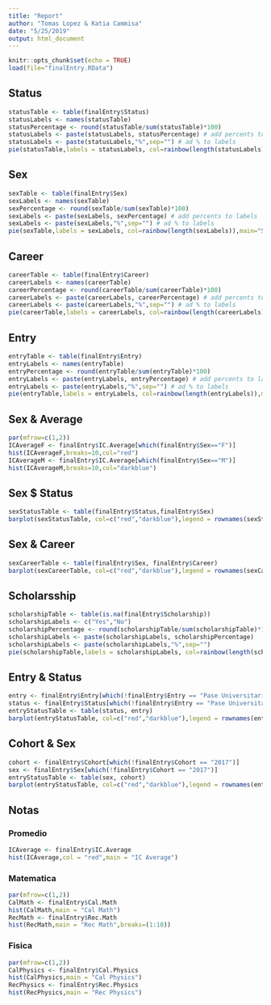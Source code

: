 ```yaml
---
title: "Report"
author: "Tomas Lopez & Katia Cammisa"
date: "5/25/2019"
output: html_document
---
```


```r
knitr::opts_chunk$set(echo = TRUE)
load(file="finalEntry.RData")
```

## Status
```r
statusTable <- table(finalEntry$Status) 
statusLabels <- names(statusTable)
statusPercentage <- round(statusTable/sum(statusTable)*100)
statusLabels <- paste(statusLabels, statusPercentage) # add percents to labels 
statusLabels <- paste(statusLabels,"%",sep="") # ad % to labels 
pie(statusTable,labels = statusLabels, col=rainbow(length(statusLabels)),main="Status")
```

## Sex
```r
sexTable <- table(finalEntry$Sex) 
sexLabels <- names(sexTable)
sexPercentage <- round(sexTable/sum(sexTable)*100)
sexLabels <- paste(sexLabels, sexPercentage) # add percents to labels 
sexLabels <- paste(sexLabels,"%",sep="") # ad % to labels 
pie(sexTable,labels = sexLabels, col=rainbow(length(sexLabels)),main="Sex")
```

## Career
```r
careerTable <- table(finalEntry$Career) 
careerLabels <- names(careerTable)
careerPercentage <- round(careerTable/sum(careerTable)*100)
careerLabels <- paste(careerLabels, careerPercentage) # add percents to labels 
careerLabels <- paste(careerLabels,"%",sep="") # ad % to labels 
pie(careerTable,labels = careerLabels, col=rainbow(length(careerLabels)),main="Career")
```

## Entry
```r
entryTable <- table(finalEntry$Entry) 
entryLabels <- names(entryTable)
entryPercentage <- round(entryTable/sum(entryTable)*100)
entryLabels <- paste(entryLabels, entryPercentage) # add percents to labels 
entryLabels <- paste(entryLabels,"%",sep="") # ad % to labels 
pie(entryTable,labels = entryLabels, col=rainbow(length(entryLabels)),main="Entry")
```

## Sex & Average
```r
par(mfrow=c(1,2))
ICAverageF <- finalEntry$IC.Average[which(finalEntry$Sex=="F")]
hist(ICAverageF,breaks=10,col="red")
ICAverageM <- finalEntry$IC.Average[which(finalEntry$Sex=="M")]
hist(ICAverageM,breaks=10,col="darkblue")
```

## Sex $ Status
```r
sexStatusTable <- table(finalEntry$Status,finalEntry$Sex)
barplot(sexStatusTable, col=c("red","darkblue"),legend = rownames(sexStatusTable), beside=TRUE)
```

## Sex & Career
```r
sexCareerTable <- table(finalEntry$Sex, finalEntry$Career)
barplot(sexCareerTable, col=c("red","darkblue"),legend = rownames(sexCareerTable))
```

## Scholarsship
```r
scholarshipTable <- table(is.na(finalEntry$Scholarship)) 
scholarshipLabels <- c("Yes","No")
scholarshipPercentage <- round(scholarshipTable/sum(scholarshipTable)*100)
scholarshipLabels <- paste(scholarshipLabels, scholarshipPercentage)
scholarshipLabels <- paste(scholarshipLabels,"%",sep="") 
pie(scholarshipTable,labels = scholarshipLabels, col=rainbow(length(scholarshipLabels)),main="Scholarship")
```

## Entry & Status
```r
entry <- finalEntry$Entry[which(!finalEntry$Entry == "Pase Universitario" & !finalEntry$Entry == "Directo")]
status <- finalEntry$Status[which(!finalEntry$Entry == "Pase Universitario" & !finalEntry$Entry == "Directo")]
entryStatusTable <- table(status, entry)
barplot(entryStatusTable, col=c("red","darkblue"),legend = rownames(entryStatusTable))
```

## Cohort & Sex
```r
cohort <- finalEntry$Cohort[which(!finalEntry$Cohort == "2017")]
sex <- finalEntry$Sex[which(!finalEntry$Cohort == "2017")]
entryStatusTable <- table(sex, cohort)
barplot(entryStatusTable, col=c("red","darkblue"),legend = rownames(entryStatusTable))
```

## Notas {.tabset .tabset-fade .tabset-pills .unnumbered}

### Promedio {- .unnumbered}
```r
ICAverage <- finalEntry$IC.Average
hist(ICAverage,col = "red",main = "IC Average")
```

### Matematica {- .unnumbered}
```r
par(mfrow=c(1,2))
CalMath <- finalEntry$Cal.Math
hist(CalMath,main = "Cal Math")
RecMath <- finalEntry$Rec.Math
hist(RecMath,main = "Rec Math",breaks=(1:10))
```

### Fisica {- .unnumbered}
```r
par(mfrow=c(1,2))
CalPhysics <- finalEntry$Cal.Physics
hist(CalPhysics,main = "Cal Physics")
RecPhysics <- finalEntry$Rec.Physics
hist(RecPhysics,main = "Rec Physics")
```

## {.unnumbered}

